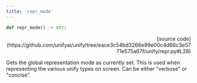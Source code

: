 ```yaml
---
title: 'repr_mode'
---
```


```python
def repr_mode() -> str:
```

<p align="right">[source code](https://github.com/unifyai/unify/tree/eace3c54bd3266e99e00c4d66c3e5771e575a67f/unify/repr.py#L28)</p>

Gets the global representation mode as currently set. This is used when representing
the various unify types on screen. Can be either "verbose" or "concise".